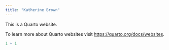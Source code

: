 ```yaml
---
title: "Katherine Brown"
---
```


This is a Quarto website.

To learn more about Quarto websites visit <https://quarto.org/docs/websites>.

```r
1 + 1
```

